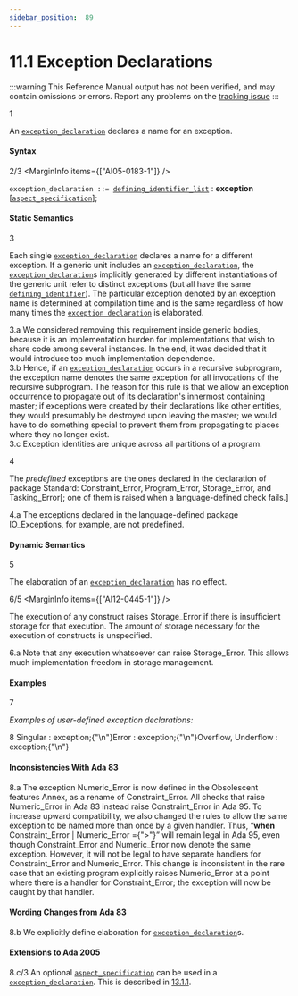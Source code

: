 ```yaml
---
sidebar_position:  89
---
```


# 11.1 Exception Declarations

:::warning
This Reference Manual output has not been verified,
and may contain omissions or errors.
Report any problems on the [tracking issue](https://github.com/ada-lang-io/ada-lang-io/issues/20)
:::


<MarginText>1</MarginText>
<p>An <code><a href="../AA-11/AA-11.1#S0303">exception_declaration</a></code> declares a name for an exception. <br /></p>


#### Syntax

<MarginText>2/3</MarginText>
<MarginInfo items={["AI05-0183-1"]} />

<CodeBlock>
<code>exception_declaration</code><a id="S0303"></a><code> ::= </code><code><a href="../AA-3/AA-3.3#S0033">defining_identifier_list</a></code> : <strong>exception</strong><br />   [<code><a href="../AA-13/AA-13.1#S0346">aspect_specification</a></code>];<br />

</CodeBlock>

#### Static Semantics

<MarginText>3</MarginText>
<p>Each single <code><a href="../AA-11/AA-11.1#S0303">exception_declaration</a></code> declares a name for a different exception. If a generic unit includes an <code><a href="../AA-11/AA-11.1#S0303">exception_declaration</a></code>, the <code><a href="../AA-11/AA-11.1#S0303">exception_declaration</a></code>s implicitly generated by different instantiations of the generic unit refer to distinct exceptions (but all have the same <code><a href="../AA-3/AA-3.1#S0022">defining_identifier</a></code>). The particular exception denoted by an exception name is determined at compilation time and is the same regardless of how many times the <code><a href="../AA-11/AA-11.1#S0303">exception_declaration</a></code> is elaborated. <br /></p>

<AnnotatedOnly>
<MarginText>3.a</MarginText>
<Admonition type="aarm" aarm="reason">
<strong></strong>We considered removing this requirement inside generic bodies, because it is an implementation burden for implementations that wish to share code among several instances. In the end, it was decided that it would introduce too much implementation dependence. <br /></Admonition>
</AnnotatedOnly>

<AnnotatedOnly>
<MarginText>3.b</MarginText>
<Admonition type="aarm" aarm="ramification">
<strong></strong>Hence, if an <code><a href="../AA-11/AA-11.1#S0303">exception_declaration</a></code> occurs in a recursive subprogram, the exception name denotes the same exception for all invocations of the recursive subprogram. The reason for this rule is that we allow an exception occurrence to propagate out of its declaration's innermost containing master; if exceptions were created by their declarations like other entities, they would presumably be destroyed upon leaving the master; we would have to do something special to prevent them from propagating to places where they no longer exist. <br /></Admonition>
</AnnotatedOnly>

<AnnotatedOnly>
<MarginText>3.c</MarginText>
<Admonition type="aarm" aarm="ramification">
<strong></strong>Exception identities are unique across all partitions of a program. <br /></Admonition>
</AnnotatedOnly>

<MarginText>4</MarginText>
<p>The <em>predefined</em> exceptions are the ones declared in the declaration of package Standard: Constraint_Error, Program_Error, Storage_Error, and Tasking_Error[; one of them is raised when a language-defined check fails.] <br /></p>

<AnnotatedOnly>
<MarginText>4.a</MarginText>
<Admonition type="aarm" aarm="ramification">
<strong></strong>The exceptions declared in the language-defined package IO_Exceptions, for example, are not predefined. <br /></Admonition>
</AnnotatedOnly>


#### Dynamic Semantics

<MarginText>5</MarginText>
<p>The elaboration of an <code><a href="../AA-11/AA-11.1#S0303">exception_declaration</a></code> has no effect.<br /></p>

<MarginText>6/5</MarginText>
<MarginInfo items={["AI12-0445-1"]} />
<p>The execution of any construct raises Storage_Error if there is insufficient storage for that execution. The amount of storage necessary  for the execution of constructs is unspecified. <br /></p>

<AnnotatedOnly>
<MarginText>6.a</MarginText>
<Admonition type="aarm" aarm="ramification">
<strong></strong>Note that any execution whatsoever can raise Storage_Error. This allows much implementation freedom in storage management. <br /></Admonition>
</AnnotatedOnly>


#### Examples

<MarginText>7</MarginText>
<p><em>Examples of user-defined exception declarations:</em> <br /></p>

<MarginText>8</MarginText>
<CodeBlock language="ada">
Singular : exception;{"\n"}Error    : exception;{"\n"}Overflow, Underflow : exception;{"\n"}

</CodeBlock>

#### Inconsistencies With Ada 83

<AnnotatedOnly>
<MarginText>8.a</MarginText>
<Admonition type="aarm" aarm="note">
The exception Numeric_Error is now defined in the Obsolescent features Annex, as a rename of Constraint_Error. All checks that raise Numeric_Error in Ada 83 instead raise Constraint_Error in Ada 95. To increase upward compatibility, we also changed the rules to allow the same exception to be named more than once by a given handler. Thus, &ldquo;<strong>when</strong> Constraint_Error | Numeric_Error ={">"}&rdquo; will remain legal in Ada 95, even though Constraint_Error and Numeric_Error now denote the same exception. However, it will not be legal to have separate handlers for Constraint_Error and Numeric_Error. This change is inconsistent in the rare case that an existing program explicitly raises Numeric_Error at a point where there is a handler for Constraint_Error; the exception will now be caught by that handler. <br /></Admonition>
</AnnotatedOnly>


#### Wording Changes from Ada 83

<AnnotatedOnly>
<MarginText>8.b</MarginText>
<Admonition type="aarm" aarm="note">
We explicitly define elaboration for <code><a href="../AA-11/AA-11.1#S0303">exception_declaration</a></code>s. <br /></Admonition>
</AnnotatedOnly>


#### Extensions to Ada 2005

<AnnotatedOnly>
<MarginText>8.c/3</MarginText>
<MarginInfo items={["AI05-0183-1"]} />
<Admonition type="aarm" aarm="note">
An optional <code><a href="../AA-13/AA-13.1#S0346">aspect_specification</a></code> can be used in a <code><a href="../AA-11/AA-11.1#S0303">exception_declaration</a></code>. This is described in <a href="../AA-13/AA-13.1#Subclause_13.1.1">13.1.1</a>. <br /></Admonition>
</AnnotatedOnly>


